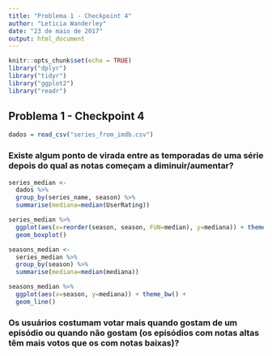 ```yaml
---
title: "Problema 1 - Checkpoint 4"
author: "Leticia Wanderley"
date: "23 de maio de 2017"
output: html_document
---
```


```r
knitr::opts_chunk$set(echo = TRUE)
library("dplyr")
library("tidyr")
library("ggplot2")
library("readr")
```

## Problema 1 - Checkpoint 4

```r
dados = read_csv("series_from_imdb.csv")
```

### Existe algum ponto de virada entre as temporadas de uma série depois do qual as notas começam a diminuir/aumentar?
```r
series_median <- 
  dados %>%
  group_by(series_name, season) %>%
  summarise(mediana=median(UserRating))

series_median %>%
  ggplot(aes(x=reorder(season, season, FUN=median), y=mediana)) + theme_bw() +
  geom_boxplot() 

seasons_median <-
  series_median %>%
  group_by(season) %>%
  summarise(mediana=median(mediana))

seasons_median %>%
  ggplot(aes(x=season, y=mediana)) + theme_bw() +
  geom_line() 
```

### Os usuários costumam votar mais quando gostam de um episódio ou quando não gostam (os episódios com notas altas têm mais votos que os com notas baixas)?

